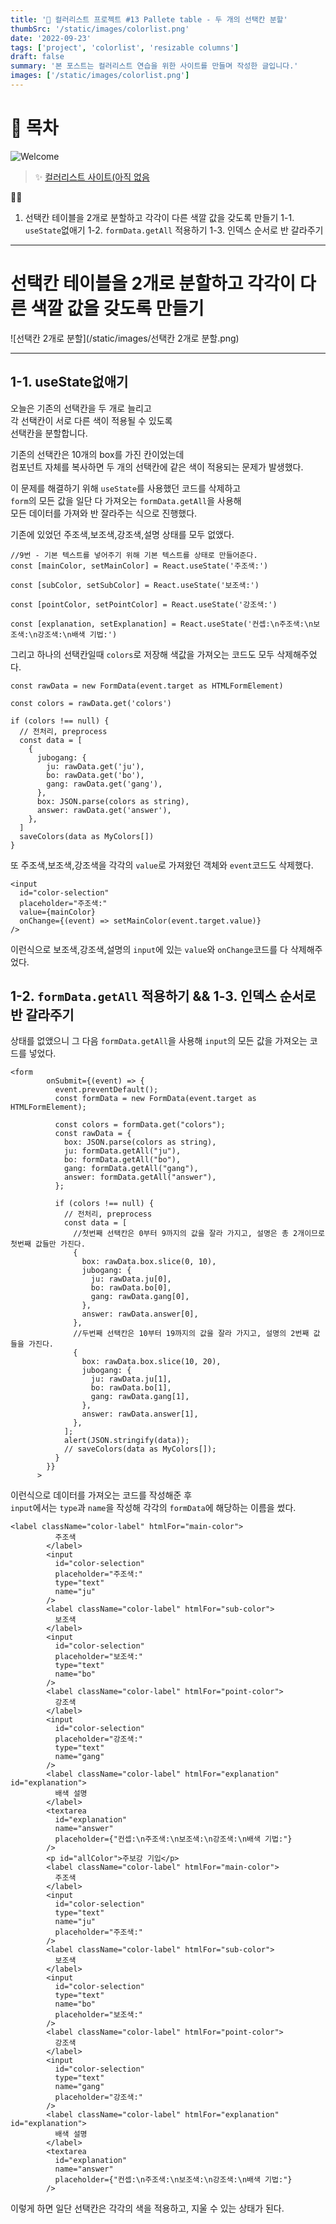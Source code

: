 ```yaml
---
title: '🎉 컬러리스트 프로젝트 #13 Pallete table - 두 개의 선택칸 분할'
thumbSrc: '/static/images/colorlist.png'
date: '2022-09-23'
tags: ['project', 'colorlist', 'resizable columns']
draft: false
summary: '본 포스트는 컬러리스트 연습을 위한 사이트를 만들며 작성한 글입니다.'
images: ['/static/images/colorlist.png']
---
```


# 📌 목차

![Welcome](/static/images/colorlist.png)

> ✨ [컬러리스트 사이트(아직 없음](https://www.)

💁🏻

1. 선택칸 테이블을 2개로 분할하고 각각이 다른 색깔 값을 갖도록 만들기
   1-1. `useState`없애기
   1-2. `formData.getAll` 적용하기
   1-3. 인덱스 순서로 반 갈라주기

---

# 선택칸 테이블을 2개로 분할하고 각각이 다른 색깔 값을 갖도록 만들기

![선택칸 2개로 분할](/static/images/선택칸 2개로 분할.png)

---

## 1-1. useState없애기

오늘은 기존의 선택칸을 두 개로 늘리고 <br/>
각 선택칸이 서로 다른 색이 적용될 수 있도록 <br/>
선택칸을 분할합니다.<br/>

기존의 선택칸은 10개의 box를 가진 칸이었는데<br/>
컴포넌트 자체를 복사하면 두 개의 선택칸에 같은 색이 적용되는 문제가 발생했다.

이 문제를 해결하기 위해 `useState`를 사용했던 코드를 삭제하고 <br/>
`form`의 모든 값을 일단 다 가져오는 `formData.getAll`을 사용해<br/>
모든 데이터를 가져와 반 잘라주는 식으로 진행했다.

기존에 있었던 주조색,보조색,강조색,설명 상태를 모두 없앴다.

```tsx
//9번 - 기본 텍스트를 넣어주기 위해 기본 텍스트를 상태로 만들어준다.
const [mainColor, setMainColor] = React.useState('주조색:')

const [subColor, setSubColor] = React.useState('보조색:')

const [pointColor, setPointColor] = React.useState('강조색:')

const [explanation, setExplanation] = React.useState('컨셉:\n주조색:\n보조색:\n강조색:\n배색 기법:')
```

그리고 하나의 선택칸일때 `colors`로 저장해 색값을 가져오는 코드도 모두 삭제해주었다.

```tsx
const rawData = new FormData(event.target as HTMLFormElement)

const colors = rawData.get('colors')

if (colors !== null) {
  // 전처리, preprocess
  const data = [
    {
      jubogang: {
        ju: rawData.get('ju'),
        bo: rawData.get('bo'),
        gang: rawData.get('gang'),
      },
      box: JSON.parse(colors as string),
      answer: rawData.get('answer'),
    },
  ]
  saveColors(data as MyColors[])
}
```

또 주조색,보조색,강조색을 각각의 `value`로 가져왔던 객체와 `event`코드도 삭제했다.

```tsx
<input
  id="color-selection"
  placeholder="주조색:"
  value={mainColor}
  onChange={(event) => setMainColor(event.target.value)}
/>
```

이런식으로 보조색,강조색,설명의 `input`에 있는 `value`와 `onChange`코드를 다 삭제해주었다.

## 1-2. `formData.getAll` 적용하기 && 1-3. 인덱스 순서로 반 갈라주기

상태를 없앴으니 그 다음 `formData.getAll`을 사용해 `input`의 모든 값을 가져오는 코드를 넣었다.

```tsx
<form
        onSubmit={(event) => {
          event.preventDefault();
          const formData = new FormData(event.target as HTMLFormElement);

          const colors = formData.get("colors");
          const rawData = {
            box: JSON.parse(colors as string),
            ju: formData.getAll("ju"),
            bo: formData.getAll("bo"),
            gang: formData.getAll("gang"),
            answer: formData.getAll("answer"),
          };

          if (colors !== null) {
            // 전처리, preprocess
            const data = [
              //첫번째 선택칸은 0부터 9까지의 값을 잘라 가지고, 설명은 총 2개이므로 첫번째 값들만 가진다.
              {
                box: rawData.box.slice(0, 10),
                jubogang: {
                  ju: rawData.ju[0],
                  bo: rawData.bo[0],
                  gang: rawData.gang[0],
                },
                answer: rawData.answer[0],
              },
              //두번째 선택칸은 10부터 19까지의 값을 잘라 가지고, 설명의 2번째 값들을 가진다.
              {
                box: rawData.box.slice(10, 20),
                jubogang: {
                  ju: rawData.ju[1],
                  bo: rawData.bo[1],
                  gang: rawData.gang[1],
                },
                answer: rawData.answer[1],
              },
            ];
            alert(JSON.stringify(data));
            // saveColors(data as MyColors[]);
          }
        }}
      >
```

이런식으로 데이터를 가져오는 코드를 작성해준 후<br/>
`input`에서는 `type`과 `name`을 작성해 각각의 `formData`에 해당하는 이름을 썼다.

```tsx
<label className="color-label" htmlFor="main-color">
          주조색
        </label>
        <input
          id="color-selection"
          placeholder="주조색:"
          type="text"
          name="ju"
        />
        <label className="color-label" htmlFor="sub-color">
          보조색
        </label>
        <input
          id="color-selection"
          placeholder="보조색:"
          type="text"
          name="bo"
        />
        <label className="color-label" htmlFor="point-color">
          강조색
        </label>
        <input
          id="color-selection"
          placeholder="강조색:"
          type="text"
          name="gang"
        />
        <label className="color-label" htmlFor="explanation" id="explanation">
          배색 설명
        </label>
        <textarea
          id="explanation"
          name="answer"
          placeholder={"컨셉:\n주조색:\n보조색:\n강조색:\n배색 기법:"}
        />
        <p id="allColor">주보강 기입</p>
        <label className="color-label" htmlFor="main-color">
          주조색
        </label>
        <input
          id="color-selection"
          type="text"
          name="ju"
          placeholder="주조색:"
        />
        <label className="color-label" htmlFor="sub-color">
          보조색
        </label>
        <input
          id="color-selection"
          type="text"
          name="bo"
          placeholder="보조색:"
        />
        <label className="color-label" htmlFor="point-color">
          강조색
        </label>
        <input
          id="color-selection"
          type="text"
          name="gang"
          placeholder="강조색:"
        />
        <label className="color-label" htmlFor="explanation" id="explanation">
          배색 설명
        </label>
        <textarea
          id="explanation"
          name="answer"
          placeholder={"컨셉:\n주조색:\n보조색:\n강조색:\n배색 기법:"}
        />
```

이렇게 하면 일단 선택칸은 각각의 색을 적용하고, 지울 수 있는 상태가 된다.<br/>
